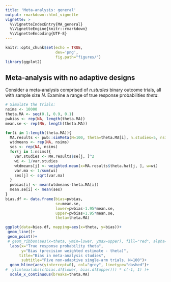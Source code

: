 ```yaml
---
title: 'Meta-analysis: general'
output: rmarkdown::html_vignette
vignette: >
  %\VignetteIndexEntry{MA_general}
  %\VignetteEngine{knitr::rmarkdown}
  %\VignetteEncoding{UTF-8}
---
```


```r
knitr::opts_chunk$set(echo = TRUE,
                      dev='png',
                      fig.path="figures/")
library(ggplot2)
```


## Meta-analysis with no adaptive designs

Consider a meta-analysis comprised of _n.studies_ binary outcome trials, all with
sample size _N_. Examine a range of true response probabilities *theta*:

```r
# Simulate the trials:
nsims <- 10000
theta.MA <- seq(0.1, 0.9, 0.1)
pwbias <- rep(NA, length(theta.MA))
mean.se <- rep(NA, length(theta.MA))

for(i in 1:length(theta.MA)){
  MA.results <- pwb::simMeta(N=100, theta=theta.MA[i], n.studies=5, nsims=nsims)
  wtdmeans <- rep(NA, nsims)
  ses <- rep(NA, nsims)
  for(j in 1:nsims){
    var.studies <- MA.results$se[j, ]^2
    wi <- 1/var.studies
    wtdmeans[j] <- weighted.mean(x=MA.results$theta.hat[j, ], w=wi)
    var.ma <- 1/sum(wi)
    ses[j] <- sqrt(var.ma)
  }
  pwbias[i] <- mean(wtdmeans-theta.MA[i])
  mean.se[i] <- mean(ses)
}
bias.df <- data.frame(bias=pwbias,
                      se=mean.se,
                      lower=pwbias-1.95*mean.se,
                      upper=pwbias+1.95*mean.se,
                      theta=theta.MA)
```

```r
ggplot(data=bias.df, mapping=aes(x=theta, y=bias))+
 geom_line()+
 geom_point()+
 # geom_ribbon(aes(x=theta, ymin=lower, ymax=upper), fill="red", alpha=0.1)+
  labs(x="True response probability theta",
       y="Bias (precision weighted estimate - theta)",
      title="Bias in meta-analysis studies",
       subtitle="Five non-adaptive single-arm trials, N=100")+
  geom_hline(aes(yintercept=0), col="grey", linetype="dashed")+
#  ylim(max(abs(c(bias.df$lower, bias.df$upper))) * c(-1, 1) )+
  scale_x_continuous(breaks=theta.MA)
```

